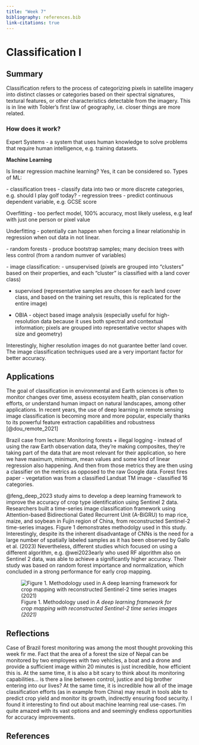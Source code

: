 ```yaml
---
title: "Week 7"
bibliography: references.bib
link-citations: true
---
```


# Classification I {.unnumbered}

## Summary

Classification refers to the process of categorizing pixels in satellite imagery into distinct classes or categories based on their spectral signatures, textural features, or other characteristics detectable from the imagery. This is in line with Tobler's first law of geography, i.e. closer things are more related.

### How does it work?

Expert Systems - a system that uses human knowledge to solve problems that require human intelligence, e.g. training datasets.

**Machine Learning**

Is linear regression machine learning? Yes, it can be considered so. Types of ML:

\- classification trees - classify data into two or more discrete categories, e.g. should I play golf today? - regression trees - predict continuous dependent variable, e.g. GCSE score

Overfitting - too perfect model, 100% accuracy, most likely useless, e.g leaf with just one person or pixel value

Underfitting - potentially can happen when forcing a linear relationship in regression when out data in not linear.

\- random forests - produce bootstrap samples; many decision trees with less control (from a random numver of variables)

\- image classification: - unsupervised (pixels are grouped into "clusters" based on their properties, and each "cluster" is classified with a land cover class)

-   supervised (representative samples are chosen for each land cover class, and based on the training set results, this is replicated for the entire image)

-   OBIA - object based image analysis (especially useful for high-resolution data because it uses both spectral and contextual information; pixels are grouped into representative vector shapes with size and geometry)

Interestingly, higher resolution images do not guarantee better land cover. The image classification techniques used are a very important factor for better accuracy.

## Applications

The goal of classification in environmental and Earth sciences is often to monitor changes over time, assess ecosystem health, plan conservation efforts, or understand human impact on natural landscapes, among other applications. In recent years, the use of deep learning in remote sensing image classification is becoming more and more popular, especially thanks to its powerful feature extraction capabilities and robustness [@dou_remote_2021]

Brazil case from lecture: Monitoring forests + illegal logging - instead of using the raw Earth observation data, they're making composites, they're taking part of the data that are most relevant for their application, so here we have maximum, minimum, mean values and some kind of linear regression also happening. And then from those metrics they are then using a classifier on the metrics as opposed to the raw Google data. 
Forest fires paper - vegetation was from a classified Landsat TM image - classified 16 categories.

@feng_deep_2023 study aims to develop a deep learning framework to improve the accuracy of crop type identification using Sentinel 2 data. Researchers built a time-series image classification framework using Attention-based Bidirectional Gated Recurrent Unit (A-BiGRU) to map rice, maize, and soybean in Fujin region of China, from reconstructed Sentinel-2 time-series images. Figure 1 demonstrates methodolgy used in this study. Interestingly, despite its 
the inherent disadvantage of CNNs is the need for a large number of spatially labeled samples as it has been observed by  Gallo et al. (2023) Nevertheless, different studies which focused on using a different algorithm, e.g. @wei2023early who used RF algorithm also on Sentinel 2 data, was able to achieve a significantly higher accuracy. Their study was based on random forest importance and normalization, which concluded in a strong performance for early crop mapping. 

![Figure 1. Methodology used in *A deep learning framework for crop mapping with reconstructed Sentinel-2 time series images (2021)*](images/method.jpg)


## Reflections

Case of Brazil forest monitoring was among the most thought provoking this week fir me. Fact that the area of a forest the size of Nepal can be monitored by two employees with two vehicles, a boat and a drone and provide a sufficient image within 20 minutes is just incredible, how efficient this is. At the same time, it is also a bit scary to think about its monitoring capabilities... is there a line between control, justice and big brother entering into our lives?
At the same time, it is incredible how all of the image classification efforts (as in example from China) may result in tools able to predict crop yield and monitor its growth, indirectly ensuring food security. I found it interesting to find out about machine learning real use-cases. I'm quite amazed with its vast options and and seemingly endless opportunities for accuracy improvements. 

## References

::: {#refs}
:::

